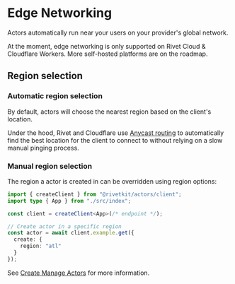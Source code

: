 # Edge Networking

Actors automatically run near your users on your provider's global network.

<Note title="Partial platform support">
	At the moment, edge networking is only supported on Rivet Cloud & Cloudflare Workers. More self-hosted platforms are on the roadmap.
</Note>

## Region selection

### Automatic region selection

By default, actors will choose the nearest region based on the client's location.

Under the hood, Rivet and Cloudflare use [Anycast routing](https://en.wikipedia.org/wiki/Anycast) to automatically find the best location for the client to connect to without relying on a slow manual pinging process.

### Manual region selection

The region a actor is created in can be overridden using region options:

```typescript client.ts
import { createClient } from "@rivetkit/actors/client";
import type { App } from "./src/index";

const client = createClient<App>(/* endpoint */);

// Create actor in a specific region
const actor = await client.example.get({
  create: {
    region: "atl"
  }
});
```

See [Create  Manage Actors](/actors/communicating-with-actors) for more information.

